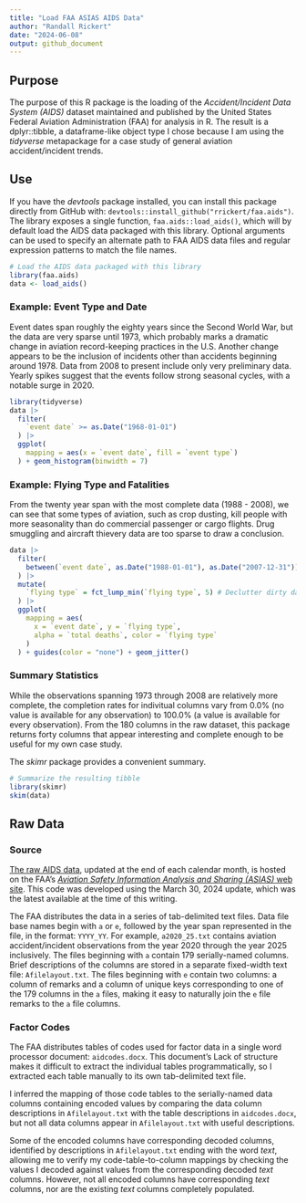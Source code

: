 ```yaml
---
title: "Load FAA ASIAS AIDS Data"
author: "Randall Rickert"
date: "2024-06-08"
output: github_document
---
```


## Purpose

The purpose of this R package is the loading of the *Accident/Incident Data System (AIDS)* dataset maintained and published by the United States Federal Aviation Administration (FAA) for analysis in R. The result is a dplyr::tibble, a dataframe-like object type I chose because I am using the _tidyverse_ metapackage for a case study of general aviation accident/incident trends.

## Use

If you have the _devtools_ package installed, you can install this package directly from GitHub with: `devtools::install_github("rrickert/faa.aids")`. The library exposes a single function, `faa.aids::load_aids()`, which will by default load the AIDS data packaged with this library. Optional arguments can be used to specify an alternate path to FAA AIDS data files and regular expression patterns to match the file names.

```r
# Load the AIDS data packaged with this library
library(faa.aids)
data <- load_aids()
```

### Example: Event Type and Date

Event dates span roughly the eighty years since the Second World War, but the data are very sparse until 1973, which probably marks a dramatic change in aviation record-keeping practices in the U.S. Another change appears to be the inclusion of incidents other than accidents beginning around 1978. Data from 2008 to present include only very preliminary data. Yearly spikes suggest that the events follow strong seasonal cycles, with a notable surge in 2020.

```r
library(tidyverse)
data |>
  filter(
    `event date` >= as.Date("1968-01-01")
  ) |>
  ggplot(
    mapping = aes(x = `event date`, fill = `event type`)
  ) + geom_histogram(binwidth = 7)
```

### Example: Flying Type and Fatalities

From the twenty year span with the most complete data (1988 - 2008), we can see that some types of aviation, such as crop dusting, kill people with more seasonality than do commercial passenger or cargo flights. Drug smuggling and aircraft thievery data are too sparse to draw a conclusion.

```r
data |>
  filter(
    between(`event date`, as.Date("1988-01-01"), as.Date("2007-12-31"))
  ) |>
  mutate(
    `flying type` = fct_lump_min(`flying type`, 5) # Declutter dirty data
  ) |>
  ggplot(
    mapping = aes(
      x = `event date`, y = `flying type`,
      alpha = `total deaths`, color = `flying type`
    )
  ) + guides(color = "none") + geom_jitter()
```

### Summary Statistics

While the observations spanning 1973 through 2008 are relatively more complete, the completion rates for indivitual columns vary from 0.0% (no value is available for any observation) to 100.0% (a value is available for every observation). From the 180 columns in the raw dataset, this package returns forty columns that appear interesting and complete enough to be useful for my own case study.

The _skimr_ package provides a convenient summary.

```r
# Summarize the resulting tibble
library(skimr)
skim(data)
```

## Raw Data

### Source

[The raw AIDS data](https://www.asias.faa.gov/apex/f?p=100:189:::NO), updated at the end of each calendar month, is hosted on the FAA's [*Aviation Safety Information Analysis and Sharing (ASIAS)* web site](https://www.asias.faa.gov/). This code was developed using the March 30, 2024 update, which was the latest available at the time of this writing.

The FAA distributes the data in a series of tab-delimited text files. Data file base names begin with `a` or `e`, followed by the year span represented in the file, in the format: `YYYY_YY`. For example, `a2020_25.txt` contains aviation accident/incident observations from the year 2020 through the year 2025 inclusively. The files beginning with `a` contain 179 serially-named columns. Brief descriptions of the columns are stored in a separate fixed-width text file: `Afilelayout.txt`. The files beginning with `e` contain two columns: a column of remarks and a column of unique keys corresponding to one of the 179 columns in the `a` files, making it easy to naturally join the `e` file remarks to the `a` file columns.

### Factor Codes

The FAA distributes tables of codes used for factor data in a single word processor document: `aidcodes.docx`. This document's Lack of structure makes it difficult to extract the individual tables programmatically, so I extracted each table manually to its own tab-delimited text file.

I inferred the mapping of those code tables to the serially-named data columns containing encoded values by comparing the data column descriptions in `Afilelayout.txt` with the table descriptions in `aidcodes.docx`, but not all data columns appear in `Afilelayout.txt` with useful descriptions.

Some of the encoded columns have corresponding decoded columns, identified by descriptions in `Afilelayout.txt` ending with the word _text_, allowing me to verify my code-table-to-column mappings by checking the values I decoded against values from the corresponding decoded _text_ columns. However, not all encoded columns have corresponding _text_ columns, nor are the existing _text_ columns completely populated.
